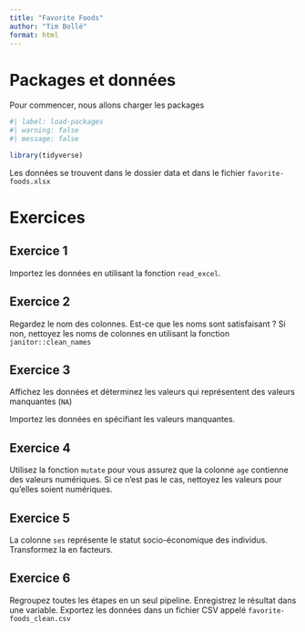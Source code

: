 ```yaml
---
title: "Favorite Foods"
author: "Tim Bollé"
format: html
---
```


# Packages et données

Pour commencer, nous allons charger les packages

```r
#| label: load-packages
#| warning: false
#| message: false

library(tidyverse)
```

Les données se trouvent dans le dossier data et dans le fichier `favorite-foods.xlsx`


# Exercices

## Exercice 1

Importez les données en utilisant la fonction `read_excel`.


## Exercice 2

Regardez le nom des colonnes. Est-ce que les noms sont satisfaisant ? Si non, nettoyez les noms de colonnes en utilisant la fonction `janitor::clean_names`

## Exercice 3

Affichez les données et déterminez les valeurs qui représentent des valeurs manquantes (`NA`)

Importez les données en spécifiant les valeurs manquantes.

## Exercice 4

Utilisez la fonction `mutate` pour vous assurez que la colonne `age` contienne des valeurs numériques. Si ce n'est pas le cas, nettoyez les valeurs pour qu'elles soient numériques.


## Exercice 5

La colonne `ses` représente le statut socio-économique des individus. Transformez la en facteurs.

## Exercice 6

Regroupez toutes les étapes en un seul pipeline. Enregistrez le résultat dans une variable. Exportez les données dans un fichier CSV appelé `favorite-foods_clean.csv`


